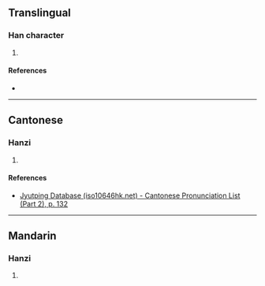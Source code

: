 {{character info/new}}
==Translingual==

===Han character===
{{Han char|rn=75|rad=木|as=12|sn=16|four=|canj=DHHC|ids=⿰木貿}}

# {{defn|Han|sort=木12}}

====References====
* {{Han ref|kx=0555.160|dkj=15600|dj=0945.030|hdz=21294.080|uh=6A6E|ud=27246}}

----

==Cantonese==

===Hanzi===
{{yue-hanzi|jyut=[[lau5]]|y=lau5}}

# {{defn|lang=yue|sort=木12}}

====References====
*[http://www.iso10646hk.net/jp/document/download.jsp Jyutping Database (iso10646hk.net) - Cantonese Pronunciation List (Part 2), p. 132]

----

==Mandarin==

===Hanzi===
{{cmn-hanzi|pin=[[liǔ]] ([[liu3]])|wg=liu<sup>3</sup>}}

# {{defn|lang=cmn|sort=木12}}